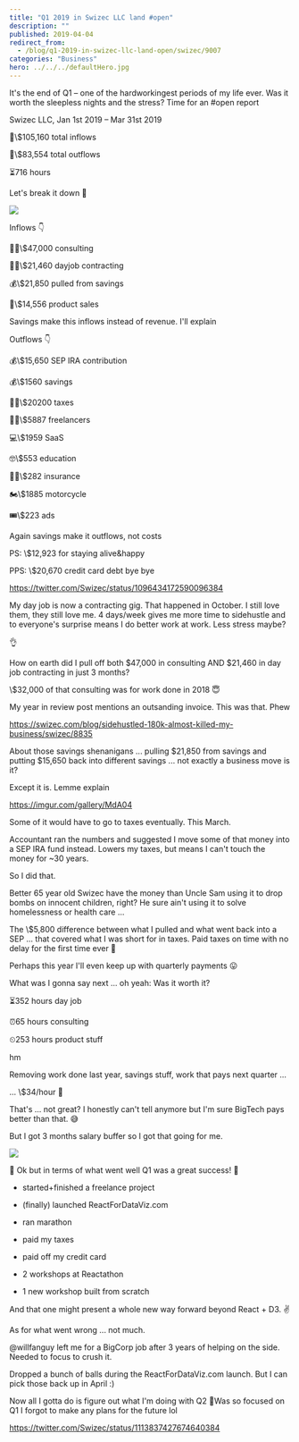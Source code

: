 ```yaml
---
title: "Q1 2019 in Swizec LLC land #open"
description: ""
published: 2019-04-04
redirect_from:
  - /blog/q1-2019-in-swizec-llc-land-open/swizec/9007
categories: "Business"
hero: ../../../defaultHero.jpg
---
```


It's the end of Q1 – one of the hardworkingest periods of my life ever. Was it worth the sleepless nights and the stress? Time for an #open report

Swizec LLC, Jan 1st 2019 – Mar 31st 2019

🤑\\\$105,160 total inflows

💸\\\$83,554 total outflows

⏳716 hours

Let's break it down 🤔

![](https://swizec.com/blog/wp-content/uploads/2019/04/CleanShot-2019-04-04-at-09.10.27@2x-1024x497.png)

Inflows 👇

👨‍⚕️\\\$47,000 consulting

👨‍💻\\\$21,460 dayjob contracting

💰\\\$21,850 pulled from savings

👾\\\$14,556 product sales

Savings make this inflows instead of revenue. I'll explain

Outflows 👇

💰\\\$15,650 SEP IRA contribution

💰\\\$1560 savings

🧛‍♂️\\\$20200 taxes

👩‍💻\\\$5887 freelancers

💻\\\$1959 SaaS

🤓\\\$553 education

👨‍⚕️\\\$282 insurance

🏍\\\$1885 motorcycle

🎟\\\$223 ads

Again savings make it outflows, not costs

PS: \\\$12,923 for staying alive&happy

PPS: \\\$20,670 credit card debt bye bye

https://twitter.com/Swizec/status/1096434172590096384

My day job is now a contracting gig. That happened in October. I still love them, they still love me. 4 days/week gives me more time to sidehustle and to everyone's surprise means I do better work at work. Less stress maybe?

👌

How on earth did I pull off both $47,000 in consulting AND $21,460 in day job contracting in just 3 months?

\\\$32,000 of that consulting was for work done in 2018 😇

My year in review post mentions an outsanding invoice. This was that. Phew

https://swizec.com/blog/sidehustled-180k-almost-killed-my-business/swizec/8835

About those savings shenanigans ... pulling $21,850 from savings and putting $15,650 back into different savings ... not exactly a business move is it?

Except it is. Lemme explain

https://imgur.com/gallery/MdA04

Some of it would have to go to taxes eventually. This March.

Accountant ran the numbers and suggested I move some of that money into a SEP IRA fund instead. Lowers my taxes, but means I can't touch the money for ~30 years.

So I did that.

Better 65 year old Swizec have the money than Uncle Sam using it to drop bombs on innocent children, right? He sure ain't using it to solve homelessness or health care ...

The \\\$5,800 difference between what I pulled and what went back into a SEP ... that covered what I was short for in taxes. Paid taxes on time with no delay for the first time ever 💪

Perhaps this year I'll even keep up with quarterly payments 😛

What was I gonna say next ... oh yeah: Was it worth it?

⏳352 hours day job

⏰65 hours consulting

⏲253 hours product stuff

hm

Removing work done last year, savings stuff, work that pays next quarter ...

... \\\$34/hour 🤔

That's ... not great? I honestly can't tell anymore but I'm sure BigTech pays better than that. 😅

But I got 3 months salary buffer so I got that going for me.

![](./img/media-TPl5N4Ci49ZQY-giphy.gif)

🎉 Ok but in terms of what went well Q1 was a great success! 🎉

- started+finished a freelance project

* (finally) launched ReactForDataViz.com

* ran marathon

* paid my taxes

* paid off my credit card

* 2 workshops at Reactathon

* 1 new workshop built from scratch

And that one might present a whole new way forward beyond React + D3. ✌️

As for what went wrong ... not much.

@willfanguy left me for a BigCorp job after 3 years of helping on the side. Needed to focus to crush it.

Dropped a bunch of balls during the ReactForDataViz.com launch. But I can pick those back up in April :)

Now all I gotta do is figure out what I'm doing with Q2 🤔Was so focused on Q1 I forgot to make any plans for the future lol

https://twitter.com/Swizec/status/1113837427674640384
